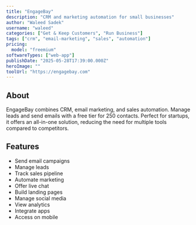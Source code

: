 ```yaml
---
title: "EngageBay"
description: "CRM and marketing automation for small businesses"
author: "Waleed Sadek"
username: "waleed"
categories: ["Get & Keep Customers", "Run Business"]
tags: ["crm", "email-marketing", "sales", "automation"]
pricing:
  model: "freemium"
softwareTypes: ["web-app"]
publishDate: "2025-05-28T17:39:00.000Z"
heroImage: ""
toolUrl: "https://engagebay.com"
---
```

## About
EngageBay combines CRM, email marketing, and sales automation. Manage leads and send emails with a free tier for 250 contacts. Perfect for startups, it offers an all-in-one solution, reducing the need for multiple tools compared to competitors.

## Features
- Send email campaigns
- Manage leads
- Track sales pipeline
- Automate marketing
- Offer live chat
- Build landing pages
- Manage social media
- View analytics
- Integrate apps
- Access on mobile
